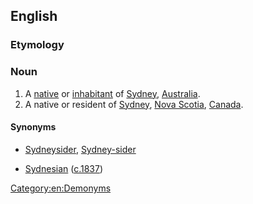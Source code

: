 ==English==

===Etymology===
{{suffix|Sydney|ite|lang=en}}

===Noun===
{{en-noun}}

# A [[native]] or [[inhabitant]] of [[Sydney]], [[Australia]].
# A native or resident of [[Sydney]], [[Nova Scotia]], [[Canada]].

====Synonyms====
* {{sense|Australia}} [[Sydneysider]], [[Sydney-sider]]
* [[Sydnesian]] ([http://trove.nla.gov.au/ndp/del/article/12856328?searchTerm=sydnesian&searchLimits= c.1837])

[[Category:en:Demonyms]]